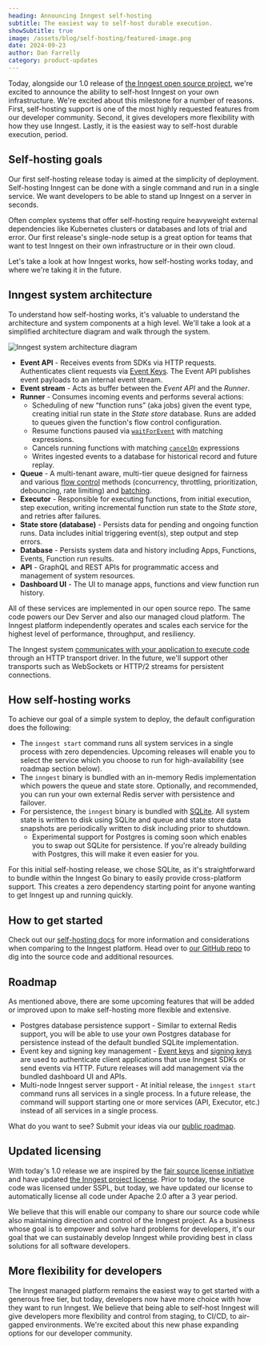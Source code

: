 ```yaml
---
heading: Announcing Inngest self-hosting
subtitle: The easiest way to self-host durable execution.
showSubtitle: true
image: /assets/blog/self-hosting/featured-image.png
date: 2024-09-23
author: Dan Farrelly
category: product-updates
---
```


Today, alongside our 1.0 release of [the Inngest open source project](https://github.com/inngest/inngest), we're excited to announce the ability to self-host Inngest on your own infrastructure. We're excited about this milestone for a number of reasons. First, self-hosting support is one of the most highly requested features from our developer community. Second, it gives developers more flexibility with how they use Inngest. Lastly, it is the easiest way to self-host durable execution, period.

## Self-hosting goals

Our first self-hosting release today is aimed at the simplicity of deployment. Self-hosting Inngest can be done with a single command and run in a single service. We want developers to be able to stand up Inngest on a server in seconds.

Often complex systems that offer self-hosting require heavyweight external dependencies like Kubernetes clusters or databases and lots of trial and error. Our first release's single-node setup is a great option for teams that want to test Inngest on their own infrastructure or in their own cloud.

Let's take a look at how Inngest works, how self-hosting works today, and where we're taking it in the future.

## Inngest system architecture

To understand how self-hosting works, it's valuable to understand the architecture and system components at a high level. We'll take a look at a simplified architecture diagram and walk through the system.

![Inngest system architecture diagram](/assets/docs/self-hosting/system-architecture-2024-09-23.png)

* **Event API** - Receives events from SDKs via HTTP requests. Authenticates client requests via [Event Keys](/docs/events/creating-an-event-key?ref=docs-self-hosting). The Event API publishes event payloads to an internal event stream.
* **Event stream** - Acts as buffer between the _Event API_ and the _Runner_.
* **Runner** - Consumes incoming events and performs several actions:
  * Scheduling of new “function runs” (aka jobs) given the event type, creating initial run state in the _State store_ database. Runs are added to queues given the function's flow control configuration.
  * Resume functions paused via [`waitForEvent`](/docs/features/inngest-functions/steps-workflows/wait-for-event?ref=docs-self-hosting) with matching expressions.
  * Cancels running functions with matching [`cancelOn`](/docs/features/inngest-functions/cancellation/cancel-on-events?ref=docs-self-hosting) expressions
  * Writes ingested events to a database for historical record and future replay.
* **Queue** - A multi-tenant aware, multi-tier queue designed for fairness and various [flow control](/docs/guides/flow-control?ref=docs-self-hosting) methods (concurrency, throttling, prioritization, debouncing, rate limiting) and [batching](/docs/guides/batching?ref=docs-self-hosting).
* **Executor** - Responsible for executing functions, from initial execution, step execution, writing incremental function run state to the _State store_, and retries after failures.
* **State store (database)** - Persists data for pending and ongoing function runs. Data includes initial triggering event(s), step output and step errors.
* **Database** - Persists system data and history including Apps, Functions, Events, Function run results.
* **API** - GraphQL and REST APIs for programmatic access and management of system resources.
* **Dashboard UI** - The UI to manage apps, functions and view function run history.

All of these services are implemented in our open source repo. The same code powers our Dev Server and also our managed cloud platform. The Inngest platform independently operates and scales each service for the highest level of performance, throughput, and resiliency.

The Inngest system [communicates with your application to execute code](https://www.inngest.com/blog/durable-functions-a-visual-javascript-primer) through an HTTP transport driver. In the future, we'll support other transports such as WebSockets or HTTP/2 streams for persistent connections.

## How self-hosting works

To achieve our goal of a simple system to deploy, the default configuration does the following:

* The `inngest start` command runs all system services in a single process with zero dependencies. Upcoming releases will enable you to select the service which you choose to run for high-availability (see roadmap section below).
* The `inngest` binary is bundled with an in-memory Redis implementation which powers the queue and state store. Optionally, and recommended, you can run your own external Redis server with persistence and failover.
* For persistence, the `inngest` binary is bundled with [SQLite](https://www.sqlite.org/). All system state is written to disk using SQLite and queue and state store data snapshots are periodically written to disk including prior to shutdown.
  * Experimental support for Postgres is coming soon which enables you to swap out SQLite for persistence. If you're already building with Postgres, this will make it even easier for you.

For this initial self-hosting release, we chose SQLite, as it's straightforward to bundle within the Inngest Go binary to easily provide cross-platform support. This creates a zero dependency starting point for anyone wanting to get Inngest up and running quickly.

## How to get started

Check out our [self-hosting docs](https://www.inngest.com/docs/self-hosting) for more information and considerations when comparing to the Inngest platform. Head over to [our GitHub repo](https://github.com/inngest/inngest) to dig into the source code and additional resources.

## Roadmap

As mentioned above, there are some upcoming features that will be added or improved upon to make self-hosting more flexible and extensive.

* Postgres database persistence support \- Similar to external Redis support, you will be able to use your own Postgres database for persistence instead of the default bundled SQLite implementation.
* Event key and signing key management \- [Event keys](https://www.inngest.com/docs/events/creating-an-event-key) and [signing keys](https://www.inngest.com/docs/platform/signing-keys) are used to authenticate client applications that use Inngest SDKs or send events via HTTP. Future releases will add management via the bundled dashboard UI and APIs.
* Multi-node Inngest server support \- At initial release, the `inngest start` command runs all services in a single process. In a future release, the command will support starting one or more services (API, Executor, etc.) instead of all services in a single process.

What do you want to see? Submit your ideas via our [public roadmap](https://roadmap.inngest.com/roadmap).

## Updated licensing

With today's 1.0 release we are inspired by the [fair source license initiative](https://fair.io/) and have updated [the Inngest project license](https://github.com/inngest/inngest/blob/main/LICENSE.md). Prior to today, the source code was licensed under SSPL, but today, we have updated our license to automatically license all code under Apache 2.0 after a 3 year period.

We believe that this will enable our company to share our source code while also maintaining direction and control of the Inngest project. As a business whose goal is to empower and solve hard problems for developers, it's our goal that we can sustainably develop Inngest while providing best in class solutions for all software developers.

## More flexibility for developers

The Inngest managed platform remains the easiest way to get started with a generous free tier, but today, developers now have more choice with how they want to run Inngest. We believe that being able to self-host Inngest will give developers more flexibility and control from staging, to CI/CD, to air-gapped environments. We're excited about this new phase expanding options for our developer community.
